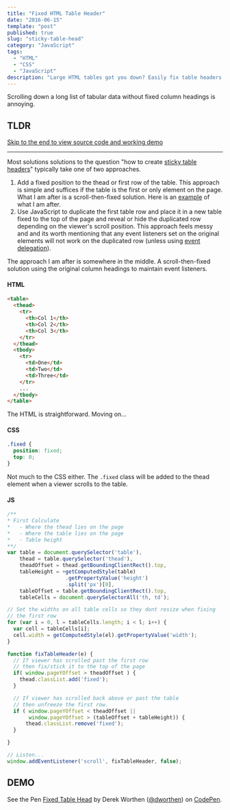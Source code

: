 ```yaml
---
title: "Fixed HTML Table Header"
date: "2016-06-15"
template: "post"
published: true
slug: "sticky-table-head"
category: "JavaScript"
tags:
  - "HTML"
  - "CSS"
  - "JavaScript"
description: "Large HTML tables got you down? Easily fix table headers for readability. Best part. No framework or library necessary."
---
```


Scrolling down a long list of tabular data without fixed column headings is annoying.

## TLDR

[Skip to the end to view source code and working demo](#demo)

---

Most solutions solutions to the question "how to create [sticky table headers](https://css-tricks.com/scroll-fix-content/)" typically take one of two approaches.

1. Add a fixed position to the thead or first row of the table. This approach is simple and suffices if the table is the first or only element on the page. What I am after is a scroll-then-fixed solution. Here is an [example](https://css-tricks.com/examples/PersistantHeaders/) of what I am after.
2. Use JavaScript to duplicate the first table row and place it in a new table fixed to the top of the page and reveal or hide the duplicated row depending on the viewer's scroll position. This approach feels messy and and its worth mentioning that any event listeners set on the original elements will not work on the duplicated row (unless using [event delegation](https://davidwalsh.name/event-delegate)).

The approach I am after is somewhere in the middle. A scroll-then-fixed solution using the original column headings to maintain event listeners.

#### HTML

```html
<table>
  <thead>
    <tr>
      <th>Col 1</th>
      <th>Col 2</th>
      <th>Col 3</th>
    </tr>
  </thead>
  <tbody>
    <tr>
      <td>One</td>
      <td>Two</td>
      <td>Three</td>
    </tr>
    ...
  </tbody>
</table>
```

The HTML is straightforward. Moving on...

#### CSS

```css
.fixed {
  position: fixed;
  top: 0;
}
```

Not much to the CSS either. The `.fixed` class will be added to the thead element when a viewer scrolls to the table.

#### JS

```js
/**
* First Calculate
*   - Where the thead lies on the page
*   - Where the table lies on the page
*   - Table height
**/
var table = document.querySelector('table'),
    thead = table.querySelector('thead'),
    theadOffset = thead.getBoundingClientRect().top,
    tableHeight = +getComputedStyle(table)
                   .getPropertyValue('height')
                   .split('px')[0],
    tableOffset = table.getBoundingClientRect().top,
    tableCells = document.querySelectorAll('th, td');

// Set the widths on all table cells so they dont resize when fixing
// the first row
for (var i = 0, l = tableCells.length; i < l; i++) {
  var cell = tableCells[i];
  cell.width = getComputedStyle(el).getPropertyValue('width');
}

function fixTableHeader(e) {
  // If viewer has scrolled past the first row
  // then fix/stick it to the top of the page
  if( window.pageYOffset > theadOffset ) {
    thead.classList.add('fixed');
  }

  // If viewer has scrolled back above or past the table
  // then unfreeze the first row.
  if ( window.pageYOffset < theadOffset ||
       window.pageYOffset > (tableOffset + tableHeight)) {
      thead.classList.remove('fixed');
  }

}

// Listen...
window.addEventListener('scroll', fixTableHeader, false);
```

## DEMO

<p data-height="265" data-theme-id="dark" data-slug-hash="XKKMBo" data-default-tab="result" data-user="dworthen" data-embed-version="2" data-pen-title="Fixed Table Head" data-preview="true" class="codepen">See the Pen <a href="https://codepen.io/dworthen/pen/XKKMBo/">Fixed Table Head</a> by Derek Worthen (<a href="https://codepen.io/dworthen">@dworthen</a>) on <a href="https://codepen.io">CodePen</a>.</p>
<script async src="https://production-assets.codepen.io/assets/embed/ei.js"></script>
